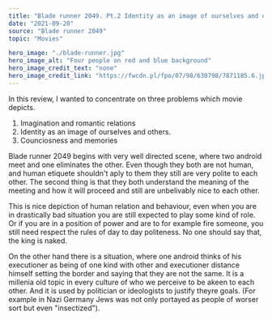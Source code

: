 ---
title: "Blade runner 2049. Pt.2 Identity as an image of ourselves and others"
date: "2021-09-20"
source: "Blade runner 2049"
topic: "Movies"

hero_image: "./blade-runner.jpg"
hero_image_alt: "Four people on red and blue background"
hero_image_credit_text: "none"
hero_image_credit_link: "https://fwcdn.pl/fpo/07/98/630798/7871185.6.jpg"
---

In this review, I wanted to concentrate on three problems which movie 
depicts. 
1. Imagination and romantic relations
2. Identity as an image of ourselves and others.
3. Counciosness and memories

Blade runner 2049 begins with very well directed scene, where two android
meet and one eliminates the other. Even though they both are not human, and
human etiquete shouldn't aply to them they still are very polite to each other.
The second thing is that they both understand the meaning of the meeting 
and how it will proceed and still are unbelivably nice to each other. 

This is nice depiction of human relation and behaviour, even when you are
in drastically bad situation you are still expected to play some kind of role. 
Or if you are in a position of power and are to for example fire someone, you
still need respect the rules of day to day politeness. No one should say that, 
the king is naked.

On the other hand there is a situation, where one android thinks of his 
executioner as being of one kind with other and executioner distance himself
setting the border and saying that they are not the same. It is a millenia
old topic in every culture of who we perceive to be akeen to each other. And it
is used by politician or ideologists to justify theyre goals. (For example in Nazi
Germany Jews was not only portayed as people of worser sort but even "insectized").

